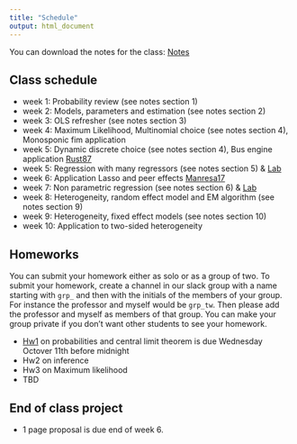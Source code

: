 ```yaml
---
title: "Schedule"
output: html_document
---
```


You can download the notes for the class: <a class="btn btn-warning" href="pdf/econ-21130-notes.pdf" role="button">Notes</a>

## Class schedule

 - week 1: Probability review (see notes section 1) 
 - week 2: Models, parameters and estimation (see notes section 2) 
 - week 3: OLS refresher (see notes section 3) 
 - week 4: Maximum Likelihood, Multinomial choice (see notes section 4), Monosponic fim application  
 - week 5: Dynamic discrete choice (see notes section 4), Bus engine application [Rust87](http://people.hss.caltech.edu/~mshum/stats/rust.pdf)
 - week 5: Regression with many regressors (see notes section 5) & [Lab](http://econ21130.lamadon.com/linear-selection.html) 
 - week 6: Application Lasso and peer effects [Manresa17](https://www.dropbox.com/s/erc8gr4yo0favyx/Manresa_2016_final.pdf?dl=0)
 - week 7: Non parametric regression (see notes section 6) & [Lab](http://econ21130.lamadon.com/np-regression.html)  
 - week 8: Heterogeneity, random effect model and EM algorithm (see notes section 9) 
 - week 9: Heterogeneity, fixed effect models (see notes section 10) 
 - week 10: Application to two-sided heterogeneity

## Homeworks

You can submit your homework either as solo or as a group of two. To submit your homework, create a channel in our slack group with a name starting with `grp_` and then with the initials of the members of your group. For instance the professor and myself would be `grp_tw`. Then please add the professor and myself as members of that group. You can make your group private if you don't want other students to see your homework.

 - [Hw1](hw-probability.html) on probabilities and central limit theorem is due Wednesday Octover 11th before midnight
 - Hw2 on inference
 - Hw3 on Maximum likelihood
 - TBD

## End of class project

 - 1 page proposal is due end of week 6.





